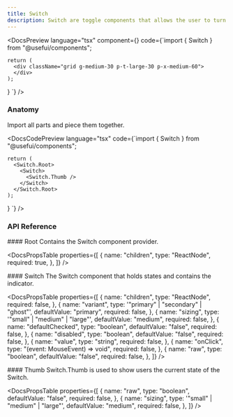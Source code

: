 ```yaml
---
title: Switch
description: Switch are toggle components that allows the user to turn a setting on or off.
---
```


<DocsSection>

<DocsPreview
  language="tsx"
  component={<SwitchTemplate />}
  code={`import { Switch } from "@usefui/components";

    return (
      <div className="grid g-medium-30 p-t-large-30 p-x-medium-60">
      </div>
    );
}
`}
/>

</DocsSection>

<DocsSection>

### Anatomy

<DocsTextBlock className="m-b-medium-60">
  Import all parts and piece them together.
</DocsTextBlock>

<DocsCodePreview
  language="tsx"
  code={`import { Switch } from "@usefui/components";

    return (
      <Switch.Root>
        <Switch>
          <Switch.Thumb />
        </Switch>
      </Switch.Root>
    );
}
`} />

</DocsSection>

### API Reference

<DocsSection className="m-y-large-10">
#### Root

<DocsTextBlock className="m-b-medium-60">
  Contains the Switch component provider.
</DocsTextBlock>

<DocsPropsTable
  properties={[
    {
      name: "children",
      type: "ReactNode",
      required: true,
    },
  ]}
/>
</DocsSection>

<DocsSection className="m-y-large-10">
#### Switch

<DocsTextBlock className="m-b-medium-60">
  The Switch component that holds states and contains the indicator.
</DocsTextBlock>

<DocsPropsTable
  properties={[
    {
      name: "children",
      type: "ReactNode",
      required: false,
    },
    {
      name: "variant",
      type: '"primary" | "secondary" | "ghost"',
      defaultValue: "primary",
      required: false,
    },
    {
      name: "sizing",
      type: '"small" | "medium" | "large"',
      defaultValue: "medium",
      required: false,
    },
    {
      name: "defaultChecked",
      type: "boolean",
      defaultValue: "false",
      required: false,
    },
    {
      name: "disabled",
      type: "boolean",
      defaultValue: "false",
      required: false,
    },
    {
      name: "value",
      type: "string",
      required: false,
    },
    {
      name: "onClick",
      type: "(event: MouseEvent<HTMLButtonElement>) => void",
      required: false,
    },
    {
      name: "raw",
      type: "boolean",
      defaultValue: "false",
      required: false,
    },
  ]}
/>
</DocsSection>

<DocsSection className="m-y-large-10">
#### Thumb

<DocsTextBlock className="m-b-medium-60">
  Switch.Thumb is used to show users the current state of the Switch.
</DocsTextBlock>

<DocsPropsTable
  properties={[
    {
      name: "raw",
      type: "boolean",
      defaultValue: "false",
      required: false,
    },
    {
      name: "sizing",
      type: '"small" | "medium" | "large"',
      defaultValue: "medium",
      required: false,
    },
  ]}
/>

</DocsSection>

<DocsFooter prev="/docs/components/scrollarea" next="/docs/components/table" />

